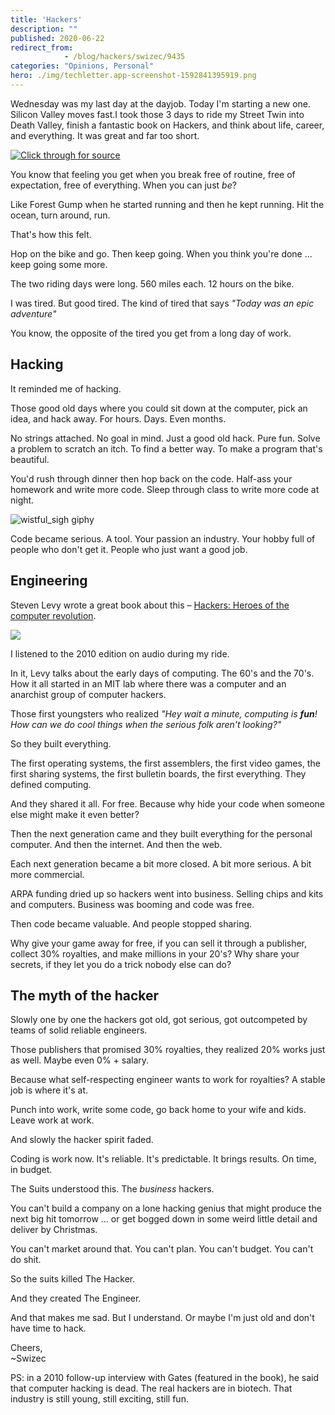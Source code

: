 ```yaml
---
title: 'Hackers'
description: ""
published: 2020-06-22
redirect_from: 
            - /blog/hackers/swizec/9435
categories: "Opinions, Personal"
hero: ./img/techletter.app-screenshot-1592841395919.png
---
```

Wednesday was my last day at the dayjob. Today I&#x27;m starting a new one. Silicon Valley moves fast.I took those 3 days to ride my Street Twin into Death Valley, finish a fantastic book on Hackers, and think about life, career, and everything. It was great and far too short.

[![Click through for source](./img/techletter.app-screenshot-1592841395919.png)](https://www.youtube.com/watch?v=1-b2OLi0e78)





You know that feeling you get when you break free of routine, free of expectation, free of everything. When you can just _be_?



Like Forest Gump when he started running and then he kept running. Hit the ocean, turn around, run.



That&#x27;s how this felt.



Hop on the bike and go. Then keep going. When you think you&#x27;re done ... keep going some more.



The two riding days were long. 560 miles each. 12 hours on the bike.



I was tired. But good tired. The kind of tired that says _&quot;Today was an epic adventure&quot;_



You know, the opposite of the tired you get from a long day of work.



## Hacking



It reminded me of hacking.



Those good old days where you could sit down at the computer, pick an idea, and hack away. For hours. Days. Even months.



No strings attached. No goal in mind. Just a good old hack. Pure fun. Solve a problem to scratch an itch. To find a better way. To make a program that&#x27;s beautiful.



You&#x27;d rush through dinner then hop back on the code. Half-ass your homework and write more code. Sleep through class to write more code at night.



![wistful_sigh giphy](./img/media-uY0zZnQqZD8Jy-giphy.gif)



Code became serious. A tool. Your passion an industry. Your hobby full of people who don&#x27;t get it. People who just want a good job.



## Engineering



Steven Levy wrote a great book about this – [Hackers: Heroes of the computer revolution](https://en.wikipedia.org/wiki/Hackers:_Heroes_of_the_Computer_Revolution).



[![](./img/images-I-51k+BfoZSuL.jpg)](https://en.wikipedia.org/wiki/Hackers:_Heroes_of_the_Computer_Revolution)



I listened to the 2010 edition on audio during my ride.



In it, Levy talks about the early days of computing. The 60&#x27;s and the 70&#x27;s. How it all started in an MIT lab where there was a computer and an anarchist group of computer hackers.



Those first youngsters who realized _&quot;Hey wait a minute, computing is **fun**! How can we do cool things when the serious folk aren&#x27;t looking?&quot;_



So they built everything.



The first operating systems, the first assemblers, the first video games, the first sharing systems, the first bulletin boards, the first everything. They defined computing.



And they shared it all. For free. Because why hide your code when someone else might make it even better?



Then the next generation came and they built everything for the personal computer. And then the internet. And then the web.



Each next generation became a bit more closed. A bit more serious. A bit more commercial.



ARPA funding dried up so hackers went into business. Selling chips and kits and computers. Business was booming and code was free.



Then code became valuable. And people stopped sharing.



Why give your game away for free, if you can sell it through a publisher, collect 30% royalties, and make millions in your 20&#x27;s? Why share your secrets, if they let you do a trick nobody else can do?



## The myth of the hacker



Slowly one by one the hackers got old, got serious, got outcompeted by teams of solid reliable engineers.



Those publishers that promised 30% royalties, they realized 20% works just as well. Maybe even 0% + salary.



Because what self-respecting engineer wants to work for royalties? A stable job is where it&#x27;s at.



Punch into work, write some code, go back home to your wife and kids. Leave work at work.



And slowly the hacker spirit faded.



Coding is work now. It&#x27;s reliable. It&#x27;s predictable. It brings results. On time, in budget.



The Suits understood this. The _business_ hackers.



You can&#x27;t build a company on a lone hacking genius that might produce the next big hit tomorrow ... or get bogged down in some weird little detail and deliver by Christmas.



You can&#x27;t market around that. You can&#x27;t plan. You can&#x27;t budget. You can&#x27;t do shit.



So the suits killed The Hacker.



And they created The Engineer.



And that makes me sad. But I understand. Or maybe I&#x27;m just old and don&#x27;t have time to hack.



Cheers,  
~Swizec



PS: in a 2010 follow-up interview with Gates (featured in the book), he said that computer hacking is dead. The real hackers are in biotech. That industry is still young, still exciting, still fun.